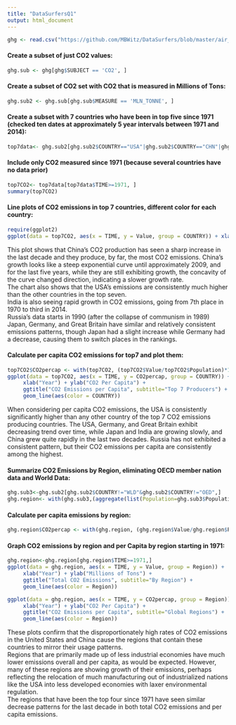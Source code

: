```yaml
---
title: "DataSurfersQ1"
output: html_document
---
```

```r
ghg <- read.csv("https://github.com/MBWitz/DataSurfers/blob/master/air_ghg_data_w_regions.csv")
```

#### Create a subset of just CO2 values:
```r
ghg.sub <- ghg[ghg$SUBJECT == 'CO2', ]
```

#### Create a subset of CO2 set with CO2 that is measured in Millions of Tons:
```r
ghg.sub2 <- ghg.sub[ghg.sub$MEASURE == 'MLN_TONNE', ]
```
 
#### Create a subset with 7 countries who have been in top five since 1971 (checked ten dates at approximately 5 year intervals between 1971 and 2014):
```r
top7data<- ghg.sub2[ghg.sub2$COUNTRY=="USA"|ghg.sub2$COUNTRY=="CHN"|ghg.sub2$COUNTRY=="DEU"|ghg.sub2$COUNTRY=="RUS"|ghg.sub2$COUNTRY=="IND"|ghg.sub2$COUNTRY=="GBR"|ghg.sub2$COUNTRY=="JPN",]
```
 
#### Include only CO2 measured since 1971 (because several countries have no data prior)
```r
top7CO2<- top7data[top7data$TIME>=1971, ]   
summary(top7CO2)
```

#### Line plots of CO2 emissions in top 7 countries, different color for each country:
```r
require(ggplot2)  
ggplot(data = top7CO2, aes(x = TIME, y = Value, group = COUNTRY)) + xlab("Year") + ylab("Millions of Tons") + ggtitle("Total CO2 Emissions", subtitle="Top 7 Producers") + geom_line(aes(color = COUNTRY)) 
```  

This plot shows that China's CO2 production has seen a sharp increase in the last decade and they produce, by far, the most CO2 emissions. China's growth looks like a steep exponential curve until approximately 2009, and for the last five years, while they are still exhibiting growth, the concavity of the curve changed direction, indicating a slower growth rate.   
The chart also shows that the USA's emissions are consistently much higher than the other countries in the top seven.   
India is also seeing rapid growth in CO2 emissions, going from 7th place in 1970 to third in 2014.   
Russia's data starts in 1990 (after the collapse of communism in 1989)   
Japan, Germany, and Great Britain have similar and relatively consistent emissions patterns, though Japan had a slight increase while Germany had a decrease, causing them to switch places in the rankings.    

#### Calculate per capita CO2 emissions for top7 and plot them:    
```r
top7CO2$CO2percap <- with(top7CO2, (top7CO2$Value/top7CO2$Population)*1000000)     
ggplot(data = top7CO2, aes(x = TIME, y = CO2percap, group = COUNTRY)) +
     xlab("Year") + ylab("CO2 Per Capita") + 
     ggtitle("CO2 Emissions per Capita", subtitle="Top 7 Producers") + 
     geom_line(aes(color = COUNTRY)) 
```     

When considering per capita CO2 emissions, the USA is consistently significantly higher than any other country of the top 7 CO2 emissions producing countries. The USA, Germany, and Great Britain exhibit decreasing trend over time, while Japan and India are growing slowly, and China grew quite rapidly in the last two decades. Russia has not exhibited a consistent pattern, but their CO2 emissions per capita are consistently among the highest. 

#### Summarize CO2 Emissions by Region, eliminating OECD member nation data and World Data:
```r
ghg.sub3<-ghg.sub2[ghg.sub2$COUNTRY!="WLD"&ghg.sub2$COUNTRY!="OED",]  
ghg.region<- with(ghg.sub3,(aggregate(list(Population=ghg.sub3$Population,Value=ghg.sub3$Value), by=list(Region=ghg.sub3$Region, TIME=ghg.sub3$TIME), FUN=sum)))
```
 
#### Calculate per capita emissions by region:
```r
ghg.region$CO2percap <- with(ghg.region, (ghg.region$Value/ghg.region$Population)*1000000)
```
 
#### Graph CO2 emissions by region and per Capita by region starting in 1971:
```r
ghg.region<-ghg.region[ghg.region$TIME>=1971,]
ggplot(data = ghg.region, aes(x = TIME, y = Value, group = Region)) +
     xlab("Year") + ylab("Millions of Tons") +
     ggtitle("Total CO2 Emissions", subtitle="By Region") +
     geom_line(aes(color = Region))
```  
 
```r
ggplot(data = ghg.region, aes(x = TIME, y = CO2percap, group = Region)) +
     xlab("Year") + ylab("CO2 Per Capita") + 
     ggtitle("CO2 Emissions per Capita", subtitle="Global Regions") + 
     geom_line(aes(color = Region))
```  

These plots confirm that the disproportionately high rates of CO2 emissions in the United States and China cause the regions that contain these countries to mirror their usage patterns.  
Regions that are primarily made up of less industrial economies have much lower emissions overall and per capita, as would be expected. However, many of these regions are showing growth of their emissions, perhaps reflecting the relocation of much manufacturing out of industrialized nations like the USA into less developed economies with laxer environmental regulation.  
The regions that have been the top four since 1971 have seen similar decrease patterns for the last decade in both total CO2 emissions and per capita emissions.
